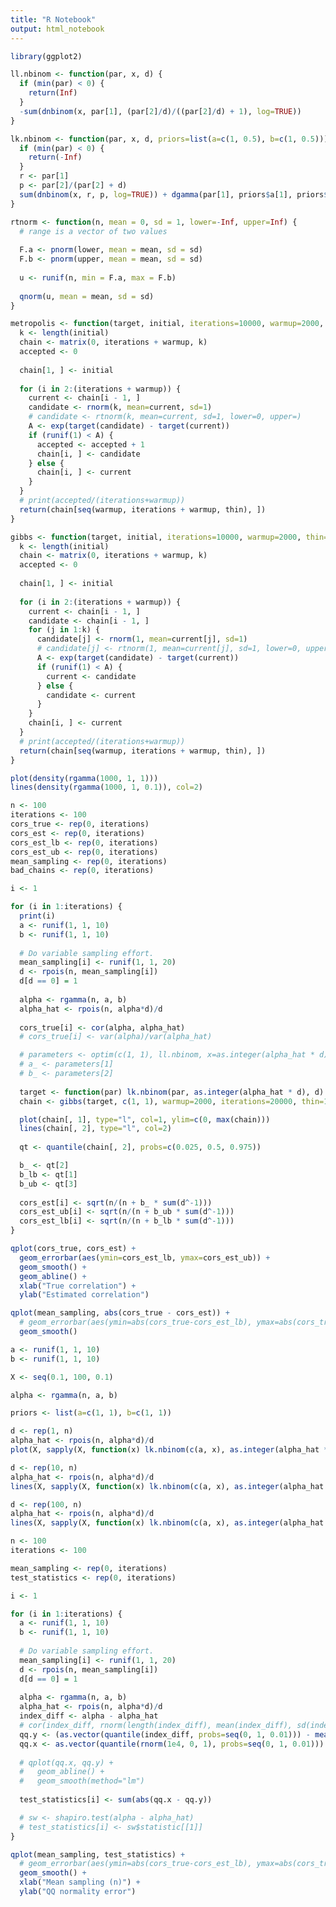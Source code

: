 ```yaml
---
title: "R Notebook"
output: html_notebook
---
```


```r
library(ggplot2)
```

```r
ll.nbinom <- function(par, x, d) {
  if (min(par) < 0) {
    return(Inf)
  }
  -sum(dnbinom(x, par[1], (par[2]/d)/((par[2]/d) + 1), log=TRUE))
}

lk.nbinom <- function(par, x, d, priors=list(a=c(1, 0.5), b=c(1, 0.5))) {
  if (min(par) < 0) {
    return(-Inf)
  }
  r <- par[1]
  p <- par[2]/(par[2] + d)
  sum(dnbinom(x, r, p, log=TRUE)) + dgamma(par[1], priors$a[1], priors$a[2], log=TRUE) + dgamma(par[2], priors$b[1], priors$b[2], log=TRUE)
}

rtnorm <- function(n, mean = 0, sd = 1, lower=-Inf, upper=Inf) {
  # range is a vector of two values
  
  F.a <- pnorm(lower, mean = mean, sd = sd)
  F.b <- pnorm(upper, mean = mean, sd = sd)
  
  u <- runif(n, min = F.a, max = F.b)
  
  qnorm(u, mean = mean, sd = sd)
}

metropolis <- function(target, initial, iterations=10000, warmup=2000, thin=100) {
  k <- length(initial)
  chain <- matrix(0, iterations + warmup, k)
  accepted <- 0
  
  chain[1, ] <- initial
  
  for (i in 2:(iterations + warmup)) {
    current <- chain[i - 1, ]
    candidate <- rnorm(k, mean=current, sd=1)
    # candidate <- rtnorm(k, mean=current, sd=1, lower=0, upper=)
    A <- exp(target(candidate) - target(current))
    if (runif(1) < A) {
      accepted <- accepted + 1
      chain[i, ] <- candidate
    } else {
      chain[i, ] <- current
    }
  }
  # print(accepted/(iterations+warmup))
  return(chain[seq(warmup, iterations + warmup, thin), ])
}

gibbs <- function(target, initial, iterations=10000, warmup=2000, thin=100) {
  k <- length(initial)
  chain <- matrix(0, iterations + warmup, k)
  accepted <- 0
  
  chain[1, ] <- initial
  
  for (i in 2:(iterations + warmup)) {
    current <- chain[i - 1, ]
    candidate <- chain[i - 1, ]
    for (j in 1:k) {
      candidate[j] <- rnorm(1, mean=current[j], sd=1)
      # candidate[j] <- rtnorm(1, mean=current[j], sd=1, lower=0, upper=Inf)
      A <- exp(target(candidate) - target(current))
      if (runif(1) < A) {
        current <- candidate
      } else {
        candidate <- current
      }
    }
    chain[i, ] <- current
  }
  # print(accepted/(iterations+warmup))
  return(chain[seq(warmup, iterations + warmup, thin), ])
}
```

```r
plot(density(rgamma(1000, 1, 1)))
lines(density(rgamma(1000, 1, 0.1)), col=2)
```

```r
n <- 100
iterations <- 100
cors_true <- rep(0, iterations)
cors_est <- rep(0, iterations)
cors_est_lb <- rep(0, iterations)
cors_est_ub <- rep(0, iterations)
mean_sampling <- rep(0, iterations)
bad_chains <- rep(0, iterations)

i <- 1

for (i in 1:iterations) {
  print(i)
  a <- runif(1, 1, 10)
  b <- runif(1, 1, 10)
  
  # Do variable sampling effort.
  mean_sampling[i] <- runif(1, 1, 20)
  d <- rpois(n, mean_sampling[i])
  d[d == 0] = 1
  
  alpha <- rgamma(n, a, b)
  alpha_hat <- rpois(n, alpha*d)/d
  
  cors_true[i] <- cor(alpha, alpha_hat)
  # cors_true[i] <- var(alpha)/var(alpha_hat)

  # parameters <- optim(c(1, 1), ll.nbinom, x=as.integer(alpha_hat * d), d=d)$par
  # a_ <- parameters[1]
  # b_ <- parameters[2]
  
  target <- function(par) lk.nbinom(par, as.integer(alpha_hat * d), d)
  chain <- gibbs(target, c(1, 1), warmup=2000, iterations=20000, thin=10)

  plot(chain[, 1], type="l", col=1, ylim=c(0, max(chain)))
  lines(chain[, 2], type="l", col=2)
    
  qt <- quantile(chain[, 2], probs=c(0.025, 0.5, 0.975))

  b_ <- qt[2]
  b_lb <- qt[1]
  b_ub <- qt[3]
  
  cors_est[i] <- sqrt(n/(n + b_ * sum(d^-1)))
  cors_est_ub[i] <- sqrt(n/(n + b_ub * sum(d^-1)))
  cors_est_lb[i] <- sqrt(n/(n + b_lb * sum(d^-1)))
}

qplot(cors_true, cors_est) +
  geom_errorbar(aes(ymin=cors_est_lb, ymax=cors_est_ub)) +
  geom_smooth() +
  geom_abline() +
  xlab("True correlation") +
  ylab("Estimated correlation")

qplot(mean_sampling, abs(cors_true - cors_est)) +
  # geom_errorbar(aes(ymin=abs(cors_true-cors_est_lb), ymax=abs(cors_true-cors_est_ub))) +
  geom_smooth()
```

```r
a <- runif(1, 1, 10)
b <- runif(1, 1, 10)

X <- seq(0.1, 100, 0.1)

alpha <- rgamma(n, a, b)

priors <- list(a=c(1, 1), b=c(1, 1))

d <- rep(1, n)
alpha_hat <- rpois(n, alpha*d)/d
plot(X, sapply(X, function(x) lk.nbinom(c(a, x), as.integer(alpha_hat * d), d, priors=priors)), type="l", col=1)

d <- rep(10, n)
alpha_hat <- rpois(n, alpha*d)/d
lines(X, sapply(X, function(x) lk.nbinom(c(a, x), as.integer(alpha_hat * d), d, priors=priors)), type="l", col=2)

d <- rep(100, n)
alpha_hat <- rpois(n, alpha*d)/d
lines(X, sapply(X, function(x) lk.nbinom(c(a, x), as.integer(alpha_hat * d), d, priors=priors)), type="l", col=3)
```

```r
n <- 100
iterations <- 100

mean_sampling <- rep(0, iterations)
test_statistics <- rep(0, iterations)

i <- 1

for (i in 1:iterations) {
  a <- runif(1, 1, 10)
  b <- runif(1, 1, 10)
  
  # Do variable sampling effort.
  mean_sampling[i] <- runif(1, 1, 20)
  d <- rpois(n, mean_sampling[i])
  d[d == 0] = 1
  
  alpha <- rgamma(n, a, b)
  alpha_hat <- rpois(n, alpha*d)/d
  index_diff <- alpha - alpha_hat
  # cor(index_diff, rnorm(length(index_diff), mean(index_diff), sd(index_diff)))
  qq.y <- (as.vector(quantile(index_diff, probs=seq(0, 1, 0.01))) - mean(index_diff))/sd(index_diff)
  qq.x <- as.vector(quantile(rnorm(1e4, 0, 1), probs=seq(0, 1, 0.01)))
  
  # qplot(qq.x, qq.y) +
  #   geom_abline() +
  #   geom_smooth(method="lm")
  
  test_statistics[i] <- sum(abs(qq.x - qq.y))

  # sw <- shapiro.test(alpha - alpha_hat)
  # test_statistics[i] <- sw$statistic[[1]]
}

qplot(mean_sampling, test_statistics) +
  # geom_errorbar(aes(ymin=abs(cors_true-cors_est_lb), ymax=abs(cors_true-cors_est_ub))) +
  geom_smooth() +
  xlab("Mean sampling (n)") +
  ylab("QQ normality error")
```
